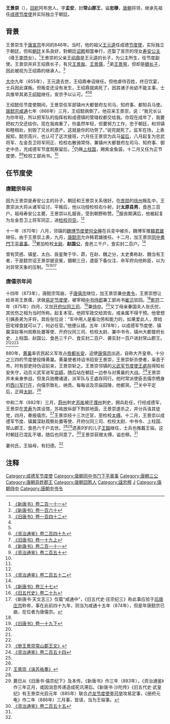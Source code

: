 {{Infobox Biography
| subject_name=王景崇 
| date_of_birth  = 846年
| place_of_birth = [[唐朝|唐朝]]
| date_of_death  = 883年1月24日
| place_of_death = [[唐朝|唐朝]]
| occupation     = [[唐朝|唐朝]]官员
}}
'''王景崇'''（{{bd|846年||883年|1月24日|catIdx=W王}}），[[回紇|回紇]]阿布思人，字'''孟安'''，封'''常山郡王'''，谥'''忠穆'''，[[唐朝|唐朝]]将领，继承先祖任[[成德节度使|成德节度使]]并实际独立于朝廷。

== 背景 ==
王景崇生于[[唐宣宗|唐宣宗]]年间的846年。当时，他的祖父[[王元逵|王元逵]]任成德[[节度使|节度使]]，实际独立于朝廷，但和[[朝廷|朝廷]]关系良好，對朝廷[[诏|诏]][[敕|敕]]相當奉行，还娶了宣宗的侄女[[寿安公主_(李悟)|寿安公主]]（绛王[[李悟_(绛王)|李悟]]女）。<ref name=NBT211>[[:s:新唐书/卷211|《新唐书》卷二百一十一]]</ref>王景崇的父亲[[王绍鼎|王绍鼎]]是王元逵的长子，为公主所生，任节度副使。王景崇并非王绍鼎长子，有兄[[王景胤|王景胤]]、[[王景儒|王景儒]]，<ref name=NBT160>[[:s:新唐书/卷160|《新唐书》卷一百六十]]</ref>弟[[王景㟧|王景㟧]]，但却是[[嫡长子|嫡长子]]，因此被视为王绍鼎的继承人。<ref name=BT142>[[:s:旧唐书/卷142|《旧唐书》卷一百四十二]]</ref>

[[大中_(唐朝)|大中]]九年（855年），王元逵去世，王绍鼎奉诏继任。但他虐待百姓，终日饮宴，士兵因此谋叛。但叛变还没有发生，王绍鼎就病死了，因其诸子尚幼不能主事，士兵推举其弟[[王绍懿|王绍懿]]继任。宣宗予以认可。<ref name=NBT211/><ref name=BT142/><ref>[[:s:资治通鉴/卷249|《资治通鉴》卷二百四十九]]</ref>

王绍懿任节度使期间，王景崇任军部镇州大都督府左司马、知府事、都知兵马使。[[唐懿宗|唐懿宗]][[咸通|咸通]]七年（866年）三月，王绍懿病倒了。他召来王景崇，说：“我兄长认为你年轻，所以把军队的指挥权和成德镇的管辖权都交给我。你现在成年了，我要把权力交还给你。现在我病重了，你虽然年轻，但要努力工作，忠于朝廷，和邻镇和睦相处，别毁了兄长的遗产。这就是你的功劳了。”说完就死了。监军在场，上表报知，懿宗高兴，也认可了这次接班，六月任王景崇为兵马[[留后|留后]]，八月起复为忠武将军、左金吾卫将军同正、检校右散骑常侍，兼镇州大都督府左司马、知府事、御史中丞，充成德军节度观察留后，<ref>[[:s:旧唐书/卷19上|《旧唐书》卷一十九上]]</ref>仍赐[[上柱国|上柱国]]，赐紫金鱼袋，十二月又任为正节度使、<ref name=NBT211>[[:s:新唐书/卷211|《新唐书》卷二百一十一]]</ref><ref>[[:s:资治通鉴/卷250|《资治通鉴》卷二百五十]]</ref>检校工部尚书。<ref name=BT142/>

== 任节度使 ==
=== 唐懿宗年间 ===
因为王景崇是寿安公主的孙子，朝廷和王景崇关系很好。在[[庞勋|庞勋]]的[[徐州_(三国至明朝)|徐州]]叛乱中，王景崇派大将从诸军征讨，平叛后，他以功授检校右仆射，封'''太原县男'''，食邑三百户。祖母寿安公主薨，王景崇以礼服丧，受到朝野称赞。<ref name=NBT211/>服丧期满后，他被起复为左金吾卫上将军同正，进[[检校司空|检校司空]]。<ref name=BT142/>

十一年（870年）八月，邻镇的[[魏博节度使|魏博节度使]][[何全皞|何全皞]]在兵变中被杀，魏博军推[[韓君雄|韓君雄]]继任。由于王景崇上表，九月，[[唐懿宗|唐懿宗]]允许韩君雄接任。十二月，加王景崇[[同中書門下平章事|同中書門下平章事]]。<ref name=ZZTJ252>[[:s:资治通鉴/卷252|《资治通鉴》卷二百五十二]]</ref>累加检校[[太尉|太尉]]、'''赵国公'''，食邑三千户，食实封二百户。<ref name=BT142/>

曾有荧惑、镇星、太白、辰星聚于毕、昴，在赵、魏之分，太史奏称赵、魏当有王者，于是懿宗诏王景崇披衮冕，摄朝三日，遣臣下备仪注、命军府向他称臣，以为对异常天象的压制。<ref>[[:s:新唐书/卷37|《新唐书》卷三十七]]</ref><ref>[[:s:旧五代史/卷29|《旧五代史》卷二十九]]</ref><ref>《新唐书·天文志三》仅载“咸通中”，《旧五代史·庄宗纪三》称此事应验于[[后唐庄宗|后唐庄宗]]称帝，事在此前四十九年，则当为咸通十五年（874年），但是年唐懿宗已崩，在位者为唐僖宗。</ref>

=== 唐僖宗年间 ===
十四年（873年），唐懿宗驾崩，子[[唐僖宗|唐僖宗]]继位，加王景崇兼[[中書令|中書令]]，王景崇想让给哥哥王景儒，求做[[易定节度使|易定节度使]]，被宰相[[中书侍郎|中书侍郎]]兼工部尚书[[崔沆_(唐)|崔沆]]驳回。<ref name=NBT160/>[[乾符|乾符]]二年（875年）四月，又加[[开府仪同三司|开府仪同三司]]、<ref name=BT19-2>[[:s:旧唐书/卷19下|《旧唐书》卷一十九下]]</ref>兼[[侍中|侍中]]。<ref name=ZZTJ252/>又丁母亲秦国夫人张氏忧，其忧伤之相为当时所称。起复本官。他把军政交给宾佐，戒亲属不得干预。他曾想引姨表弟为牙将，其佐张位说：“军中用人是看功劳和能力的，如果爱此人，厚给田宅禄食就可以了，何必任官。”他便认错。五年（878年），以成德军节度使、镇冀深赵等州观察处置等使、开府仪同三司、检校太尉、兼中书令、镇州大都督府长史、上柱国、赵国公、食邑三千户、食实封二百户、袭实封一百户进封常山郡王。<ref name=NBT211/><ref name=BT142/><ref>[[:s:册王景崇常山郡王文|《册王景崇常山郡王文》]]</ref>

880年，[[黄巢|黄巢]]率农民起义军攻占[[帝都|帝都]][[长安|长安]]，迫使[[唐僖宗|唐僖宗]]出逃，自称大齐皇帝。十分之三四的节度使投降黄巢。黄巢使者持诏书招安王景崇，王景崇斩杀使者，枭首于市。时有邸吏持伪诏前来，王景崇斩之。王景崇邻镇的[[义武军节度使|义武军节度使]][[王處存|王處存]]得知长安失守，动员义武军进军[[长安城|京師]]，随后站在朝廷一边参与对黄巢的大战。<ref>[[:s:资治通鉴/卷254|《资治通鉴》卷二百五十四]]</ref>王景崇并未亲身参战，但发兵驰檄诸道，派军队与王處存同行。他时常派使臣去僖宗栖身的[[西川军|西川军]][[行在|行在]]，向僖宗致礼、纳贡。每每谈及宗庙园陵，他都哭。<ref name=NBT211/>关中平定后，正拜[[太尉|太尉]]。<ref name=BT142/>

中和二年（882年）三月，[[蔚州_(西魏)|蔚州]]刺史[[苏祐|苏祐]]被迁[[濮州|濮州]]刺史，拥兵赴任，行经成德军，王景崇在[[灵寿|灵寿]]为其设馆，苏祐放纵部下剽掠地面，王景崇遂杀之，并分兵诛其徒党，四月，奏报僖宗。<ref>[[:s:诛苏祐奏|王景崇《诛苏祐奏》]]</ref>王景崇经十三次迁官，至检校[[太傅|太傅]]。十二月，王景崇以成德军节度、镇冀深赵观察处置等使、开府仪同三司、检校太尉、中书令、上柱国、常山郡王、食邑六千户去世。<ref name=BT142/><ref>薨日从《旧唐书·僖宗纪下》及本传。《新唐书》作三年（883年），《资治通鉴》作三年正月，或因消息传递造成死讯滞后。《新唐书·沙陀传》《旧五代史·武皇纪》有王景崇光启元年（885年）联合[[卢龙节度使|卢龙节度使]][[李可举|李可举]]攻易定事，《册府元龟》作二年（886年）三月事，皆误，当为王镕事。</ref>遗表9岁的儿子[[王鎔|王鎔]]继任，士兵也推戴王镕。这时朝廷已混乱不堪，随后也同意了。<ref>[[:s:资治通鉴/卷255|《资治通鉴》卷二百五十五]]</ref>王景崇获赠太傅，谥忠穆。<ref name=BT19-2/>

妻何氏，王镕母，有妇德。<ref name=NBT211/>

== 注释 ==
{{Reflist|2}}
{{DEFAULTSORT:W}}
[[Category:成德军节度使|Category:成德军节度使]]
[[Category:唐朝同中书门下平章事|Category:唐朝同中书门下平章事]]
[[Category:唐朝三公|Category:唐朝三公]]
[[Category:唐朝异姓郡王|Category:唐朝异姓郡王]]
[[Category:唐朝回鹘人|Category:唐朝回鹘人]]
[[Category:諡忠穆|Category:諡忠穆]]
[[Category:王姓|J]]
[[Category:唐朝侍中|Category:唐朝侍中]]
[[Category:唐朝中书令|Category:唐朝中书令]]